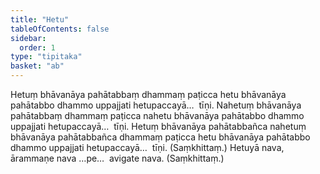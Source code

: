 ```yaml
---
title: "Hetu"
tableOfContents: false
sidebar:
  order: 1
type: "tipitaka"
basket: "ab"
---
```



<DynamicBreadcrumb />

<Division number="266">

<Paragraph number="537">
Hetuṃ bhāvanāya pahātabbaṃ dhammaṃ paṭicca hetu bhāvanāya pahātabbo dhammo uppajjati hetupaccayā…  tīṇi.
</Paragraph>

<Paragraph number="538">
Nahetuṃ bhāvanāya pahātabbaṃ dhammaṃ paṭicca nahetu bhāvanāya pahātabbo dhammo uppajjati hetupaccayā…  tīṇi.
</Paragraph>

<Paragraph number="539">
Hetuṃ bhāvanāya pahātabbañca nahetuṃ bhāvanāya pahātabbañca dhammaṃ paṭicca hetu bhāvanāya pahātabbo dhammo uppajjati hetupaccayā…  tīṇi. (Saṃkhittaṃ.)
</Paragraph>

</Division>
<Division number="267">

<Paragraph number="540">
Hetuyā nava, ārammaṇe nava …pe…  avigate nava. (Saṃkhittaṃ.)
</Paragraph>
</Division>